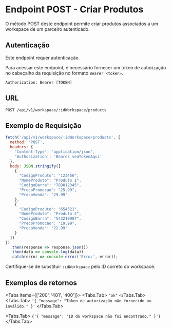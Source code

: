 
# Endpoint POST - Criar Produtos

O método POST deste endpoint permite criar produtos associados a um workspace de um parceiro autenticado.

## Autenticação

<Callout emoji="🚨" type="warning">
  Este endpoint requer autenticação.
</Callout>

Para acessar este endpoint, é necessário fornecer um token de autorização no cabeçalho da requisição no formato `Bearer <token>`.

```http
Authorization: Bearer [TOKEN]
```

## URL
`POST /api/v1/workspace/:idWorkspace/products`

## Exemplo de Requisição
```js copy
fetch('/api/v1/workspace/:idWorkspace/products', {
  method: 'POST',
  headers: {
    'Content-Type': 'application/json',
    'Authorization': 'Bearer seuTokenAqui'
  },
  body: JSON.stringify([
    {
      "CodigoProduto": "123456",
      "NomeProduto": "Produto 1",
      "CodigoBarra": "789012345",
      "PrecoPromocao": "25.99",
      "PrecoVenda": "29.99"
    },
    {
      "CodigoProduto": "654321",
      "NomeProduto": "Produto 2",
      "CodigoBarra": "543210987",
      "PrecoPromocao": "19.99",
      "PrecoVenda": "22.99"
    }
  ])
})
  .then(response => response.json())
  .then(data => console.log(data))
  .catch(error => console.error('Erro:', error));
```
Certifique-se de substituir `:idWorkspace` pelo ID correto do workspace.

## Exemplos de retornos

<Tabs items={['200', '401', '400']}>
  <Tabs.Tab>
    `"ok"`
  </Tabs.Tab>
  <Tabs.Tab>
    `'{ "message": "Token de autorização não fornecido ou inválido." }'`
  </Tabs.Tab>

  <Tabs.Tab>
    `{'{ "message": "ID do workspace não foi encontrado." }'}`
  </Tabs.Tab>
</Tabs>